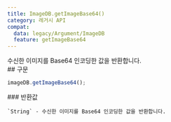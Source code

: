 ```yaml
---
title: ImageDB.getImageBase64()
category: 레거시 API
compat:
  data: legacy/Argument/ImageDB
  feature: getImageBase64
---
```


<Section>
  수신한 이미지를 Base64 인코딩한 값을 반환합니다.
</Section>
<Section>
  ## 구문

  ~~~js
  imageDB.getImageBase64();
  ~~~

  <Section>
    ### 반환값

    `String` - 수신한 이미지를 Base64 인코딩한 값을 반환합니다.
  </Section>
</Section>